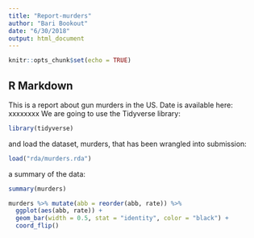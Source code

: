 ```yaml
---
title: "Report-murders"
author: "Bari Bookout"
date: "6/30/2018"
output: html_document
---
```


```r
knitr::opts_chunk$set(echo = TRUE)
```

## R Markdown

This is a report about gun murders in the US.  Date is available here:   xxxxxxxx
We are going to use the Tidyverse library:

```r
library(tidyverse)
```

and load the dataset, murders, that has been wrangled into submission:

```r
load("rda/murders.rda")
```

a summary of the data: 

```r
summary(murders)
```


```r
murders %>% mutate(abb = reorder(abb, rate)) %>%
  ggplot(aes(abb, rate)) + 
  geom_bar(width = 0.5, stat = "identity", color = "black") +
  coord_flip()
```


